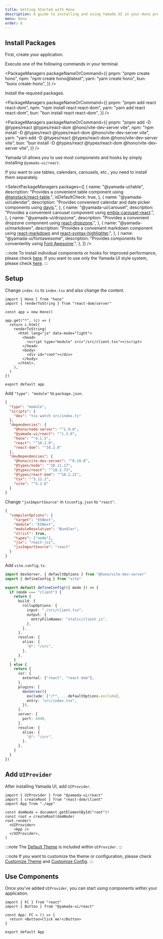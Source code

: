 ```yaml
---
title: Getting Started with Hono
description: A guide to installing and using Yamada UI in your Hono project.
menu: Hono
order: 6
---
```


## Install Packages

First, create your application.

Execute one of the following commands in your terminal.

<PackageManagers
  packageNameOrCommand={{
    pnpm: "pnpm create hono",
    npm: "npm create hono@latest",
    yarn: "yarn create hono",
    bun: "bunx create-hono",
  }}
/>

Install the required packages.

<PackageManagers
  packageNameOrCommand={{
    pnpm: "pnpm add react react-dom",
    npm: "npm install react react-dom",
    yarn: "yarn add react react-dom",
    bun: "bun install react react-dom",
  }}
/>

<PackageManagers
  packageNameOrCommand={{
    pnpm: "pnpm add -D @types/react @types/react-dom @hono/vite-dev-server vite",
    npm: "npm install -D @types/react @types/react-dom @hono/vite-dev-server vite",
    yarn: "yarn add -D @types/react @types/react-dom @hono/vite-dev-server vite",
    bun: "bun install -D @types/react @types/react-dom @hono/vite-dev-server vite",
  }}
/>

Yamada UI allows you to use most components and hooks by simply installing `@yamada-ui/react`.

<PackageManagers packageNameOrCommand="@yamada-ui/react" />

If you want to use tables, calendars, carousels, etc., you need to install them separately.

<SelectPackageManagers
  packages={[
    {
      name: "@yamada-ui/table",
      description:
        "Provides a convenient table component using [@tanstack/react-table](https://tanstack.com/table/v8).",
      isDefaultCheck: true,
    },
    {
      name: "@yamada-ui/calendar",
      description:
        "Provides convenient calendar and date picker components using [dayjs](https://day.js.org/).",
    },
    {
      name: "@yamada-ui/carousel",
      description:
        "Provides a convenient carousel component using [embla-carousel-react](https://www.embla-carousel.com/).",
    },
    {
      name: "@yamada-ui/dropzone",
      description:
        "Provides a convenient dropzone component using [react-dropzone](https://react-dropzone.js.org/).",
    },
    {
      name: "@yamada-ui/markdown",
      description:
        "Provides a convenient markdown component using [react-markdown](https://remarkjs.github.io/react-markdown/) and [react-syntax-highlighter](https://react-syntax-highlighter.github.io/react-syntax-highlighter/demo/).",
    },
    {
      name: "@yamada-ui/fontawesome",
      description:
        "Provides components for conveniently using [Font Awesome](https://fontawesome.com/).",
    },
  ]}
/>

:::note
To install individual components or hooks for improved performance, please check [here](/getting-started/installation/individual).
If you want to use only the Yamada UI style system, please check [here](/getting-started/installation/minimal).
:::

## Setup

Change `index.ts` to `index.tsx` and also change the content.

```tsx live=false title=index.tsx
import { Hono } from "hono"
import { renderToString } from "react-dom/server"

const app = new Hono()

app.get("*", (c) => {
  return c.html(
    renderToString(
      <html lang="ja" data-mode="light">
        <head>
          <script type="module" src="/src/client.tsx"></script>
        </head>
        <body>
          <div id="root"></div>
        </body>
      </html>,
    ),
  )
})

export default app
```

Add `"type": "module"` to `package.json`.

```json live=false title=package.json highlight={2}
{
  "type": "module",
  "scripts": {
    "dev": "tsx watch src/index.ts"
  },
  "dependencies": {
    "@hono/node-server": "^1.9.0",
    "@yamada-ui/react": "^1.3.0",
    "hono": "^4.1.5",
    "react": "^18.2.0",
    "react-dom": "^18.2.0"
  },
  "devDependencies": {
    "@hono/vite-dev-server": "^0.10.0",
    "@types/node": "^20.11.17",
    "@types/react": "^18.2.73",
    "@types/react-dom": "^18.2.22",
    "tsx": "^3.12.2",
    "vite": "^5.2.6"
  }
}
```

Change `"jsxImportSource"` in `tsconfig.json` to `"react"`.

```json live=false title=tsconfig.json highlight={9}
{
  "compilerOptions": {
    "target": "ESNext",
    "module": "ESNext",
    "moduleResolution": "Bundler",
    "strict": true,
    "types": ["node"],
    "jsx": "react-jsx",
    "jsxImportSource": "react"
  }
}
```

Add `vite.config.ts`.

```ts live=false title=vite.config.ts
import devServer, { defaultOptions } from "@hono/vite-dev-server"
import { defineConfig } from "vite"

export default defineConfig(({ mode }) => {
  if (mode === "client") {
    return {
      build: {
        rollupOptions: {
          input: "./src/client.tsx",
          output: {
            entryFileNames: "static/client.js",
          },
        },
      },
      resolve: {
        alias: {
          "@": "/src",
        },
      },
    }
  } else {
    return {
      ssr: {
        external: ["react", "react-dom"],
      },
      plugins: [
        devServer({
          exclude: ["/*", ...defaultOptions.exclude],
          entry: "src/index.tsx",
        }),
      ],
      server: {
        port: 4448,
      },
      resolve: {
        alias: {
          "@": "/src",
        },
      },
    }
  }
})
```

## Add `UIProvider`

After installing Yamada UI, add `UIProvider`.

```tsx live=false title=client.tsx highlight={1,8,10}
import { UIProvider } from "@yamada-ui/react"
import { createRoot } from "react-dom/client"
import App from "./app"

const domNode = document.getElementById("root")!
const root = createRoot(domNode)
root.render(
  <UIProvider>
    <App />
  </UIProvider>,
)
```

:::note
The [Default Theme](/styled-system/theming/default-theme) is included within `UIProvider`.
:::

:::note
If you want to customize the theme or configuration, please check [Customize Theme](/styled-system/theming/customize-theme) and [Customize Config](/styled-system/configure/customize-config).
:::

## Use Components

Once you've added `UIProvider`, you can start using components within your application.

```tsx live=false title=app.tsx
import { FC } from "react"
import { Button } from "@yamada-ui/react"

const App: FC = () => {
  return <Button>Click me!</Button>
}

export default App
```
